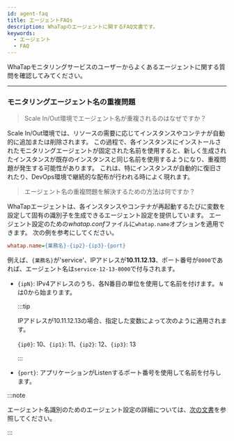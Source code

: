 ```yaml
---
id: agent-faq
title: エージェントFAQs
description: WhaTapのエージェントに関するFAQ文書です。
keywords:
  - エージェント
  - FAQ
---
```


WhaTapモニタリングサービスのユーザーからよくあるエージェントに関する質問を確認してみてください。

---

<div className='faqs'>

### モニタリングエージェント名の重複問題

> Scale In/Out環境でエージェント名が重複されるのはなぜですか？

Scale In/Out環境では、リソースの需要に応じてインスタンスやコンテナが自動的に追加または削除されます。 この過程で、各インスタンスにインストールされたモニタリングエージェントが固定された名前を使用すると、新しく生成されたインスタンスが既存のインスタンスと同じ名前を使用するようになり、重複問題が発生する可能性があります。 これは、特にインスタンスが自動的に復旧されたり、DevOps環境で継続的な配布が行われる時によく現れます。

> エージェント名の重複問題を解決するための方法は何ですか？

WhaTapエージェントは、各インスタンスやコンテナが再起動するたびに変数を設定して固有の識別子を生成できるエージェント設定を提供しています。 エージェント設定のための*whatap.conf*ファイルに`whatap.name`オプションを適用できます。 次の例を参考にしてください。

```ini title="whatap.conf"
whatap.name={業務名}-{ip2}-{ip3}-{port}
```

例えば、`{業務名}`が'service'、IPアドレスが**10.11.12.13**、ポート番号が`8000`であれば、エージェント名は`service-12-13-8000`で付与されます。

- `{ipN}`: IPv4アドレスのうち、各N番目の単位を使用して名前を付けます。 `N`は0から始まります。 

  :::tip

  IPアドレスが10.11.12.13の場合、指定した変数によって次のように適用されます。

  `{ip0}`: 10、`{ip1}`: 11、`{ip2}`: 12、`{ip3}`: 13

  :::

- `{port}`: アプリケーションがListenするポート番号を使用して名前を付与します。

:::note

エージェント名識別のためのエージェント設定の詳細については、[次の文書](../java/agent-name)を参照してください。

:::

</div>
